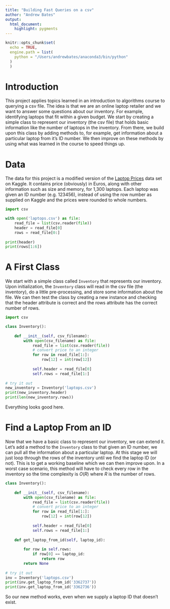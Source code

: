 ```yaml
---
title: "Building Fast Queries on a csv"
author: "Andrew Bates"
output: 
  html_document:
    highlight: pygments
---
```


```r
knitr::opts_chunk$set(
  echo = TRUE,
  engine.path = list(
    python = "/Users/andrewbates/anaconda3/bin/python"
  )
  )
```


# Introduction

This project applies topics learned in an introduction to algorithms course to
  querying a csv file.
The idea is that we are an online laptop retailer and we want to answer some
  questions about our inventory.
For example, identifying laptops that fit within a given budget.
We start by creating a simple class to represent our inventory (the csv file) 
  that holds basic information like the number of laptops in the inventory.
From there, we build upon this class by adding methods to, for example, get
  information about a particular laptop from it's ID number.
We then improve on these methods by using what was learned in the course to
  speed things up.

# Data

The data for this project is a modified version of the 
  [Laptop Prices](https://www.kaggle.com/ionaskel/laptop-prices) data set on 
  Kaggle.
It contains price (obviously) in Euros, along with other information such as 
  size and memory, for 1,300 laptops.
Each laptop was given an ID number (e.g. 123456), instead of using the row 
  number as supplied on Kaggle and the prices were rounded to whole numbers.

```python
import csv

with open('laptops.csv') as file:
    read_file = list(csv.reader(file))
    header = read_file[0]
    rows = read_file[0:]
    
print(header)
print(rows[1:6])
```

# A First Class

We start with a simple class called `Inventory` that represents our inventory.
Upon initialization, the `Inventory` class will read in the csv file (the
  inventory), do a little pre-processing, and store some information about the 
  file.
We can then test the class by creating a new instance and checking that the
  header attribute is correct and the rows attribute has the correct number
  of rows.

```python
import csv

class Inventory():
    
    def __init__(self, csv_filename):
        with open(csv_filename) as file:
            read_file = list(csv.reader(file))
            # convert price to an integer
            for row in read_file[1:]:
                row[12] = int(row[12])
            
            self.header = read_file[0]
            self.rows = read_file[1:]
            
# try it out
new_inventory = Inventory('laptops.csv')
print(new_inventory.header)
print(len(new_inventory.rows))
```

Everything looks good here.


# Find a Laptop From an ID

Now that we have a basic class to represent our inventory, we can extend it.
Let's add a method to the `Inventory` class to that given an ID number, we
  can pull all the information about a particular laptop.
At this stage we will just loop through the rows of the inventory until we find
  the laptop ID (or not).
This is to get a working baseline which we can then improve upon.
In a worst case scenario, this method will have to check every row in the 
  inventory so the time complexity is $O(R)$ where $R$ is the number of rows.

```python
class Inventory():
    
    def __init__(self, csv_filename):
        with open(csv_filename) as file:
            read_file = list(csv.reader(file))
            # convert price to an integer
            for row in read_file[1:]:
                row[12] = int(row[12])
            
            self.header = read_file[0]
            self.rows = read_file[1:]
            
    def get_laptop_from_id(self, laptop_id):
        
        for row in self.rows:
            if row[0] == laptop_id:
                return row
        return None
        
# try it out
inv = Inventory('laptops.csv')
print(inv.get_laptop_from_id('3362737'))
print(inv.get_laptop_from_id('3362736'))
```

So our new method works, even when we supply a laptop ID that doesn't exist.






